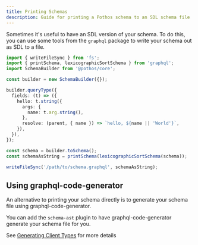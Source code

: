 ```yaml
---
title: Printing Schemas
description: Guide for printing a Pothos schema to an SDL schema file
---
```


Sometimes it's useful to have an SDL version of your schema. To do this, you can use some tools from
the `graphql` package to write your schema out as SDL to a file.

```typescript
import { writeFileSync } from 'fs';
import { printSchema, lexicographicSortSchema } from 'graphql';
import SchemaBuilder from '@pothos/core';

const builder = new SchemaBuilder({});

builder.queryType({
  fields: (t) => ({
    hello: t.string({
      args: {
        name: t.arg.string(),
      },
      resolve: (parent, { name }) => `hello, ${name || 'World'}`,
    }),
  }),
});

const schema = builder.toSchema();
const schemaAsString = printSchema(lexicographicSortSchema(schema));

writeFileSync('/path/to/schema.graphql', schemaAsString);
```

## Using graphql-code-generator

An alternative to printing your schema directly is to generate your schema file using
graphql-code-generator.

You can add the `schema-ast` plugin to have graphql-code-generator generate your schema file for
you.

See [Generating Client Types](./generating-client-types) for more details
